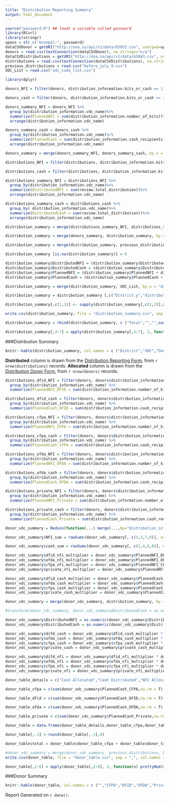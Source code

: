 ```yaml
---
title: "Distribution Reporting Summary"
output: html_document
---
```




```r
source("password.R") ## loads a variable called password
library(RCurl)
library(stringr)
upass = str_c("mcnepal:", password)
dataCSVDonor = getURI("http://ona.io/api/v1/data/65052.csv", userpwd=upass, httpauth = 1L)
donors = read.csv(textConnection(dataCSVDonor), na.strings="n/a")
dataCSVDistributions = getURI("http://ona.io/api/v1/data/65043.csv", userpwd=upass, httpauth = 1L)
distributions = read.csv(textConnection(dataCSVDistributions), na.strings="n/a")
previous_distributions = read.csv("before_july_9.csv")
VDC_List = read.csv("vdc_code_list.csv")
```

```r

library(dplyr)

donors_NFI = filter(donors, distribution_information.kits_or_cash == 1)

donors_cash = filter(donors, distribution_information.kits_or_cash == 2)

donors_summary_NFI = donors_NFI %>% 
  group_by(distribution_information.vdc_name)%>%
  summarize(PlannedNFI = sum(distribution_information.number_of_kits))%>%
  arrange(distribution_information.vdc_name)

donors_summary_cash = donors_cash %>% 
  group_by(distribution_information.vdc_name)%>%
  summarize(PlannedCash = sum(distribution_information.cash_recipients))%>%
  arrange(distribution_information.vdc_name)

donors_summary = merge(donors_summary_NFI, donors_summary_cash, by.x = "distribution_information.vdc_name", by.y = "distribution_information.vdc_name", all = TRUE)

distributions_NFI = filter(distributions, distribution_information.kits_or_cash == 1)

distributions_cash = filter(distributions, distribution_information.kits_or_cash == 2)

distributions_summary_NFI = distributions_NFI %>% 
  group_by(distribution_information.vdc_name)%>%
  summarize(DistributedNFI = sum(review.total_distribution))%>%
  arrange(distribution_information.vdc_name)

distributions_summary_cash = distributions_cash %>% 
  group_by( distribution_information.vdc_name)%>%
  summarize(DistributedCash = sum(review.total_distribution))%>%
  arrange(distribution_information.vdc_name)

distribution_summary = merge(distributions_summary_NFI, distributions_summary_cash, by.x = "distribution_information.vdc_name", by.y = "distribution_information.vdc_name", all = TRUE)

distribution_summary = merge(donors_summary, distribution_summary, by.x = "distribution_information.vdc_name", by.y = "distribution_information.vdc_name", all = TRUE)

distribution_summary = merge(distribution_summary, previous_distributions, by.x = "distribution_information.vdc_name", by.y = "VDC", all=TRUE)

distribution_summary [is.na(distribution_summary)] = 0

distribution_summary$DistributedNFI = (distribution_summary$DistributedNFI + distribution_summary$Kits)
distribution_summary$DistributedCash = (distribution_summary$DistributedCash + distribution_summary$Cash)
distribution_summary$PlannedNFI = (distribution_summary$PlannedNFI + distribution_summary$Kits)
distribution_summary$PlannedCash = (distribution_summary$PlannedCash + distribution_summary$Cash)

distribution_summary = merge(distribution_summary, VDC_List, by.x = "distribution_information.vdc_name", by.y = "VDC",all.x =TRUE)

distribution_summary = distribution_summary [,c("District.y","distribution_information.vdc_name","Donor.y","PlannedNFI","DistributedNFI","PlannedCash","DistributedCash")] %>% arrange(District.y)

distribution_summary[,c(1,2)] <- sapply(distribution_summary[,c(1,2)],as.character)

write.csv(distribution_summary, file = "distribution_summary.csv", sep = ",", col.names = TRUE)

distribution_summary = rbind(distribution_summary, c ("Total","","",sum(distribution_summary$PlannedNFI),sum(distribution_summary$DistributedNFI),sum(distribution_summary$PlannedCash),sum(distribution_summary$DistributedCash)))

distribution_summary[,4:7] = apply(distribution_summary[,4:7], 2, function(x) prettyNum(x,big.interval = 3L , big.mark=','))

```







<html lang="en">
<head>

  <!-- Basic Page Needs
  –––––––––––––––––––––––––––––––––––––––––––––––––– -->
  <meta charset="utf-8">
  <title>Your page title here :)</title>
  <meta name="description" content="">
  <meta name="author" content="">

  <!-- Mobile Specific Metas
  –––––––––––––––––––––––––––––––––––––––––––––––––– -->
  <meta name="viewport" content="width=device-width, initial-scale=1">

  <!-- FONT
  –––––––––––––––––––––––––––––––––––––––––––––––––– -->
  <link href="http://fonts.googleapis.com/css?family=Raleway:400,300,600" rel="stylesheet" type="text/css">

  <!-- CSS
  –––––––––––––––––––––––––––––––––––––––––––––––––– -->
  <link rel="stylesheet" href="css/normalize.css">
  <link rel="stylesheet" href="css/skeleton.css">
  <link rel="stylesheet" href="css/main.css">

  <!-- Favicon
  –––––––––––––––––––––––––––––––––––––––––––––––––– -->
<!--  <link rel="icon" type="image/png" href="images/favicon.png">
-->
</head>
<body>

###Distribution Summary
```r
knitr::kable(distribution_summary, col.names = c ("District","VDC","Donor","NFRI Allocated","NFRI Distributed","Cash Allocated","Cash Distributed"))
```

**Distributed** column is drawn from the [Distribution Reporting Form](https://beta.ona.io/mcnepal/4384/65043), from `r nrow(distributions)` records.
**Allocated** column is drawn from the [Distribution Donor Form](https://beta.ona.io/mcnepal/4384/65052), from `r nrow(donors)` records.

```r
distributions_dfid_NFI = filter(donors, donors$distribution_information.distribution_donor == "dfid") %>%
  group_by(distribution_information.vdc_name) %>% 
  summarize(PlannedNFI_DFID = sum(distribution_information.number_of_kits, na.rm = TRUE))

distributions_dfid_cash = filter(donors, donors$distribution_information.distribution_donor == "dfid") %>%
  group_by(distribution_information.vdc_name) %>% 
  summarize(PlannedCash_DFID = sum(distribution_information.cash_recipients, na.rm = TRUE))

distributions_cfpa_NFI = filter(donors, donors$distribution_information.distribution_donor == "cfpa")%>%
  group_by(distribution_information.vdc_name) %>% 
  summarize(PlannedNFI_CFPA = sum(distribution_information.number_of_kits, na.rm = TRUE))

distributions_cfpa_cash = filter(donors, donors$distribution_information.distribution_donor == "cfpa") %>%
  group_by(distribution_information.vdc_name) %>% 
  summarize(PlannedCash_CFPA = sum(distribution_information.cash_recipients, na.rm = TRUE))

distributions_ofda_NFI = filter(donors, donors$distribution_information.distribution_donor == "ofda")%>%
  group_by(distribution_information.vdc_name) %>% 
  summarize(PlannedNFI_OFDA = sum(distribution_information.number_of_kits, na.rm = TRUE))

distributions_ofda_cash = filter(donors, donors$distribution_information.distribution_donor == "ofda") %>%
  group_by(distribution_information.vdc_name) %>% 
  summarize(PlannedCash_OFDA = sum(distribution_information.cash_recipients, na.rm = TRUE))

distributions_private_NFI = filter(donors, donors$distribution_information.distribution_donor == "private")%>%
  group_by(distribution_information.vdc_name) %>% 
  summarize(PlannedNFI_Private = sum(distribution_information.number_of_kits, na.rm = TRUE))

distributions_private_cash = filter(donors, donors$distribution_information.distribution_donor == "private") %>%
  group_by(distribution_information.vdc_name) %>% 
  summarize(PlannedCash_Private = sum(distribution_information.cash_recipients, na.rm = TRUE))

donor_vdc_summary = Reduce(function(...) merge(...,by="distribution_information.vdc_name" ,all=T), list(distributions_private_cash, distributions_private_NFI, distributions_ofda_cash, distributions_ofda_NFI, distributions_cfpa_cash,distributions_cfpa_NFI,distributions_dfid_cash, distributions_dfid_NFI))

donor_vdc_summary$NFI_sum = rowSums(donor_vdc_summary[, c(3,5,7,9)], na.rm = TRUE)

donor_vdc_summary$cash_sum = rowSums(donor_vdc_summary[, c(2,4,6,8)], na.rm = TRUE)

donor_vdc_summary$dfid_nfi_multiplier = donor_vdc_summary$PlannedNFI_DFID/donor_vdc_summary$NFI_sum
donor_vdc_summary$ofda_nfi_multiplier = donor_vdc_summary$PlannedNFI_OFDA/donor_vdc_summary$NFI_sum
donor_vdc_summary$cfpa_nfi_multiplier = donor_vdc_summary$PlannedNFI_CFPA/donor_vdc_summary$NFI_sum
donor_vdc_summary$private_nfi_multiplier = donor_vdc_summary$PlannedNFI_Private/donor_vdc_summary$NFI_sum

donor_vdc_summary$dfid_cash_multiplier = donor_vdc_summary$PlannedCash_DFID/donor_vdc_summary$cash_sum
donor_vdc_summary$ofda_cash_multiplier = donor_vdc_summary$PlannedCash_OFDA/donor_vdc_summary$cash_sum
donor_vdc_summary$cfpa_cash_multiplier = donor_vdc_summary$PlannedCash_CFPA/donor_vdc_summary$cash_sum
donor_vdc_summary$private_cash_multiplier = donor_vdc_summary$PlannedCash_Private/donor_vdc_summary$cash_sum

donor_vdc_summary = merge(donor_vdc_summary, distribution_summary, by = "distribution_information.vdc_name", all.x = TRUE )

#transform(donor_vdc_summary, donor_vdc_summary$DistributedCash = as.numeric(donor_vdc_summary$DistributedCash), donor_vdc_summary$DistributedNFI = as.numeric(donor_vdc_summary$DistributedNFI))

donor_vdc_summary$DistributedNFI = as.numeric(donor_vdc_summary$DistributedNFI)
donor_vdc_summary$DistributedCash = as.numeric(donor_vdc_summary$DistributedCash)

donor_vdc_summary$difd_cash = donor_vdc_summary$dfid_cash_multiplier * donor_vdc_summary$DistributedCash
donor_vdc_summary$ofda_cash = donor_vdc_summary$ofda_cash_multiplier * donor_vdc_summary$DistributedCash
donor_vdc_summary$cfpa_cash = donor_vdc_summary$cfpa_cash_multiplier * donor_vdc_summary$DistributedCash
donor_vdc_summary$private_cash = donor_vdc_summary$private_cash_multiplier * donor_vdc_summary$DistributedCash

donor_vdc_summary$difd_nfi = donor_vdc_summary$dfid_nfi_multiplier * donor_vdc_summary$DistributedNFI
donor_vdc_summary$ofda_nfi = donor_vdc_summary$ofda_nfi_multiplier * donor_vdc_summary$DistributedNFI
donor_vdc_summary$cfpa_nfi = donor_vdc_summary$cfpa_nfi_multiplier * donor_vdc_summary$DistributedNFI
donor_vdc_summary$private_nfi = donor_vdc_summary$private_nfi_multiplier * donor_vdc_summary$DistributedNFI

donor_table_details = c("Cash Allocated","Cash Distributed","NFI Allocated", "NFI Distributed","Total NFI Planned", "Total Cash Planned")

donor_table_cfpa = c(sum(donor_vdc_summary$PlannedCash_CFPA,na.rm = T),sum(donor_vdc_summary$cfpa_cash, na.rm = T),sum(donor_vdc_summary$PlannedNFI_CFPA, na.rm = T)+1334,sum(donor_vdc_summary$cfpa_nfi, na.rm = T)+1334,1900,0)

donor_table_dfid = c(sum(donor_vdc_summary$PlannedCash_DFID,na.rm = T)+1512,sum(donor_vdc_summary$difd_cash, na.rm = T)+1512,sum(donor_vdc_summary$PlannedNFI_DFID, na.rm = T)+1887,sum(donor_vdc_summary$difd_nfi, na.rm = T)+1887,3000,3000)

donor_table_ofda = c(sum(donor_vdc_summary$PlannedCash_OFDA,na.rm = T),sum(donor_vdc_summary$ofda_cash, na.rm = T),sum(donor_vdc_summary$PlannedNFI_OFDA, na.rm = T),sum(donor_vdc_summary$ofda_nfi, na.rm = T),3500,3500)

donor_table_private = c(sum(donor_vdc_summary$PlannedCash_Private,na.rm = T)+1308,sum(donor_vdc_summary$private_cash, na.rm = T)+1308,sum(donor_vdc_summary$PlannedNFI_Private, na.rm = T)+1000,sum(donor_vdc_summary$private_nfi, na.rm = T)+1000,15000,17000)

donor_table = data.frame(donor_table_details,donor_table_cfpa,donor_table_dfid, donor_table_ofda, donor_table_private)

donor_table[,-1] <-round(donor_table[,-1],0)

donor_table$total = donor_table$donor_table_cfpa + donor_table$donor_table_dfid + donor_table$donor_table_ofda + donor_table$donor_table_private

#donor_vdc_summary = merge(donor_vdc_summary, previous_distributions, by.x = "distribution_information.vdc_name", by.y = "VDC", all = TRUE)
write.csv(donor_table, file = "donor_table.csv", sep = ",", col.names = TRUE)

donor_table[,2:6] = apply(donor_table[,2:6], 2, function(x) prettyNum(x,big.interval = 3L , big.mark=','))

```

###Donor Summary
```r
knitr::kable(donor_table, col.names = c ("","CFPA","DFID","OFDA","Private Funds","Total"))
```

Report Generated on `r date()`. 

</body>
</html>
